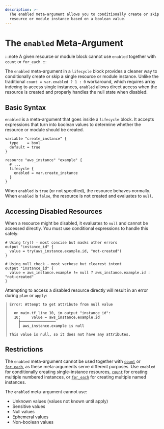 ```yaml
---
description: >-
  The enabled meta-argument allows you to conditionally create or skip a single
  resource or module instance based on a boolean value.
---
```


# The `enabled` Meta-Argument

:::note
A given resource or module block cannot use `enabled` together with `count` or `for_each`.
:::

The `enabled` meta-argument in a `lifecycle` block provides a cleaner way to conditionally create or skip a
single resource or module instance. Unlike the traditional `count = var.enabled ? 1 : 0`
workaround, which requires array indexing to access single instances, `enabled` allows
direct access when the resource is created and properly handles the null state when disabled.

## Basic Syntax

`enabled` is a meta-argument that goes inside a `lifecycle` block. It accepts expressions that turn into boolean values to determine whether the resource or module should be created.

```hcl
variable "create_instance" {
  type    = bool
  default = true
}

resource "aws_instance" "example" {
  # ...
  lifecycle {
    enabled = var.create_instance
  }
}
```

When `enabled` is `true` (or not specified), the resource behaves normally. When `enabled`
is `false`, the resource is not created and evaluates to `null`.

## Accessing Disabled Resources

When a resource might be disabled, it evaluates to `null` and cannot be accessed directly.
You must use conditional expressions to handle this safely:

```hcl
# Using try() - most concise but masks other errors
output "instance_id" {
  value = try(aws_instance.example.id, "not-created")
}

# Using null check - most verbose but clearest intent
output "instance_id" {
  value = aws_instance.example != null ? aws_instance.example.id : "not-created"
}
```

Attempting to access a disabled resource directly will result in an error during `plan` or `apply`:

```
│ Error: Attempt to get attribute from null value
│
│   on main.tf line 10, in output "instance_id":
│   10:     value = aws_instance.example.id
│     ├────────────────
│     │ aws_instance.example is null
│
│ This value is null, so it does not have any attributes.
```

## Restrictions

The `enabled` meta-argument cannot be used together with [`count`](../../language/meta-arguments/count.mdx) or [`for_each`](../../language/meta-arguments/for_each.mdx), as these
meta-arguments serve different purposes. Use `enabled` for conditionally creating
single-instance resources, [`count`](../../language/meta-arguments/count.mdx) for creating multiple numbered instances, or
[`for_each`](../../language/meta-arguments/for_each.mdx) for creating multiple named instances.

The `enabled` meta-argument cannot use:
- Unknown values (values not known until apply)
- Sensitive values
- Null values
- Ephemeral values
- Non-boolean values
